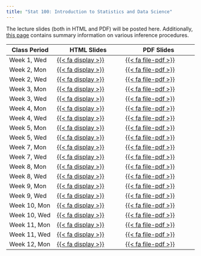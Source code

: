```yaml
---
title: "Stat 100: Introduction to Statistics and Data Science"
---
```


The lecture slides (both in HTML and PDF) will be posted here.  Additionally, [this page](https://mcconvil.github.io/stat100f23/inference_procedures.html) contains summary information on various inference procedures.

::: column-screen-inset-right
| Class Period | HTML Slides                                                                      | PDF Slides                                                                            |
|------------------|--------------------------|----------------------------|
| Week 1, Wed  | [{{< fa display >}}](https://mcconvil.github.io/stat100f23/stat100_wk01wed.html) | [{{< fa file-pdf >}}](https://mcconvil.github.io/stat100f23/pdfs/stat100_wk01wed.pdf) |
| Week 2, Mon  | [{{< fa display >}}](https://mcconvil.github.io/stat100f23/stat100_wk02mon.html) | [{{< fa file-pdf >}}](https://mcconvil.github.io/stat100f23/pdfs/stat100_wk02mon.pdf) |
| Week 2, Wed  | [{{< fa display >}}](https://mcconvil.github.io/stat100f23/stat100_wk02wed.html) | [{{< fa file-pdf >}}](https://mcconvil.github.io/stat100f23/pdfs/stat100_wk02wed.pdf) |
| Week 3, Mon  | [{{< fa display >}}](https://mcconvil.github.io/stat100f23/stat100_wk03mon.html) | [{{< fa file-pdf >}}](https://mcconvil.github.io/stat100f23/pdfs/stat100_wk03mon.pdf) |
| Week 3, Wed  | [{{< fa display >}}](https://mcconvil.github.io/stat100f23/stat100_wk03wed.html) | [{{< fa file-pdf >}}](https://mcconvil.github.io/stat100f23/pdfs/stat100_wk03wed.pdf) |
| Week 4, Mon  | [{{< fa display >}}](https://mcconvil.github.io/stat100f23/stat100_wk04mon.html) | [{{< fa file-pdf >}}](https://mcconvil.github.io/stat100f23/pdfs/stat100_wk04mon.pdf) |
| Week 4, Wed  | [{{< fa display >}}](https://mcconvil.github.io/stat100f23/stat100_wk04wed.html) | [{{< fa file-pdf >}}](https://mcconvil.github.io/stat100f23/pdfs/stat100_wk04wed.pdf) |
| Week 5, Mon  | [{{< fa display >}}](https://mcconvil.github.io/stat100f23/stat100_wk05mon.html) | [{{< fa file-pdf >}}](https://mcconvil.github.io/stat100f23/pdfs/stat100_wk05mon.pdf) |
| Week 5, Wed  | [{{< fa display >}}](https://mcconvil.github.io/stat100f23/stat100_wk05wed.html) | [{{< fa file-pdf >}}](https://mcconvil.github.io/stat100f23/pdfs/stat100_wk05wed.pdf) |
| Week 7, Mon  | [{{< fa display >}}](https://mcconvil.github.io/stat100f23/stat100_wk07mon.html) | [{{< fa file-pdf >}}](https://mcconvil.github.io/stat100f23/pdfs/stat100_wk07mon.pdf) |
| Week 7, Wed  | [{{< fa display >}}](https://mcconvil.github.io/stat100f23/stat100_wk07wed.html) | [{{< fa file-pdf >}}](https://mcconvil.github.io/stat100f23/pdfs/stat100_wk07wed.pdf) |
| Week 8, Mon  | [{{< fa display >}}](https://mcconvil.github.io/stat100f23/stat100_wk08mon.html) | [{{< fa file-pdf >}}](https://mcconvil.github.io/stat100f23/pdfs/stat100_wk08mon.pdf) |
| Week 8, Wed  | [{{< fa display >}}](https://mcconvil.github.io/stat100f23/stat100_wk08wed.html) | [{{< fa file-pdf >}}](https://mcconvil.github.io/stat100f23/pdfs/stat100_wk08wed.pdf) |
| Week 9, Mon  | [{{< fa display >}}](https://mcconvil.github.io/stat100f23/stat100_wk09mon.html) | [{{< fa file-pdf >}}](https://mcconvil.github.io/stat100f23/pdfs/stat100_wk09mon.pdf) |
| Week 9, Wed  | [{{< fa display >}}](https://mcconvil.github.io/stat100f23/stat100_wk09wed.html) | [{{< fa file-pdf >}}](https://mcconvil.github.io/stat100f23/pdfs/stat100_wk09wed.pdf) |
| Week 10, Mon | [{{< fa display >}}](https://mcconvil.github.io/stat100f23/stat100_wk10mon.html) | [{{< fa file-pdf >}}](https://mcconvil.github.io/stat100f23/pdfs/stat100_wk10mon.pdf) |
| Week 10, Wed | [{{< fa display >}}](https://mcconvil.github.io/stat100f23/stat100_wk10wed.html) | [{{< fa file-pdf >}}](https://mcconvil.github.io/stat100f23/pdfs/stat100_wk10wed.pdf) |
| Week 11, Mon | [{{< fa display >}}](https://mcconvil.github.io/stat100f23/stat100_wk11mon.html) | [{{< fa file-pdf >}}](https://mcconvil.github.io/stat100f23/pdfs/stat100_wk11mon.pdf) |
| Week 11, Wed | [{{< fa display >}}](https://mcconvil.github.io/stat100f23/stat100_wk11wed.html) | [{{< fa file-pdf >}}](https://mcconvil.github.io/stat100f23/pdfs/stat100_wk11wed.pdf) |
| Week 12, Mon | [{{< fa display >}}](https://mcconvil.github.io/stat100f23/stat100_wk12mon.html) | [{{< fa file-pdf >}}](https://mcconvil.github.io/stat100f23/pdfs/stat100_wk12mon.pdf) |
:::
